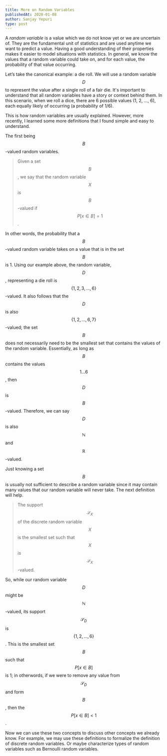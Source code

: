 ```yaml
---
title: More on Random Variables
publishedAt: 2020-01-08
author: Sanjay Yepuri
type: post
---
```


A *random variable* is a value which we do not know yet or we are uncertain of. They are the fundamental unit of statistics and are used anytime we want to predict a value. Having a good understanding of their properties makes it easier to model situations with statistics. In general, we know the values that a random variable could take on, and for each value, the probability of that value occurring.

Let’s take the canonical example: a die roll. We will use a random variable $$D$$ to represent the value after a single roll of a fair die. It's important to understand that all random variables have a story or context behind them. In this scenario, when we roll a dice, there are 6 possible values (1, 2, ..., 6), each equally likely of occurring (a probability of 1/6).

This is how random variables are usually explained. However, more recently, I learned some more definitions that I found simple and easy to understand.

The first being $$B$$-valued random variables.

> Given a set $$B$$, we say that the random variable $$X$$ is $$B$$-valued if $$P[x \in B] = 1$$.

In other words, the probability that a $$B$$-valued random variable takes on a value that is in the set $$B$$ is 1. Using our example above, the random variable, $$D$$, representing a die roll is $$\{1, 2, 3, ..., 6\}$$-valued. It also follows that the $$D$$ is also $$\{1, 2, ..., 6, 7\}$$-valued; the set $$B$$ does not necessarily need to be the smallest set that contains the values of the random variable. Essentially, as long as $$B$$ contains the values $$1...6$$, then $$D$$ is $$B$$-valued. Therefore, we can say $$D$$ is also $$\mathbb{N}$$ and $$\mathbb{R}$$-valued.

Just knowing a set $$B$$ is usually not sufficient to describe a random variable since it may contain many values that our random variable will never take. The next definition will help.

> The support $$\mathcal{S}_X$$ of the discrete random variable $$X$$ is the smallest set such that $$X$$ is $$\mathcal{S}_X$$-valued.

So, while our random variable $$D$$ might be $$\mathbb{N}$$-valued, its support $$\mathcal{S}_D$$ is $$\{1, 2, ..., 6\}$$. This is the smallest set $$B$$ such that $$P[x \in B]$$ is 1; in otherwords, if we were to remove any value from $$\mathcal{S}_D$$ and form $$B$$, then the $$P[x \in B] < 1$$.

Now we can use these two concepts to discuss other concepts we already know. For example, we may use these definitions to formalize the definition of discrete random variables. Or maybe characterize types of random variables such as Bernoulli random variables.
